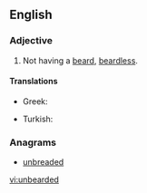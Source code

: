 ==English==

===Adjective===
{{en-adj|-}}

#Not having a [[beard]], [[beardless]].

====Translations====
{{trans-top|without a beard}}
* Greek: {{t+|el|αγένειος}}
{{trans-mid}}
* Turkish: {{t+|tr|sakalsız}}
{{trans-bottom}}

===Anagrams===
* [[unbreaded#English|unbreaded]]

[[vi:unbearded]]